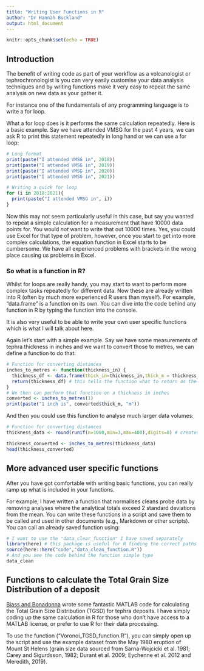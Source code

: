 ```yaml
---
title: "Writing User Functions in R"
author: "Dr Hannah Buckland"
output: html_document
---
```


```r
knitr::opts_chunk$set(echo = TRUE)
```

## Introduction

The benefit of writing code as part of your workflow as a volcanologist or tephrochronologist is you can very easily customise your data analysis techniques and by writing functions make it very easy to repeat the same analysis on new data as your gather it. 

For instance one of the fundamentals of any programming language is to write a for loop. 

What a for loop does is it performs the same calculation repeatedly. Here is a basic example. Say we have attended VMSG for the past 4 years, we can ask R to print this statement repeatedly in long hand or we can use a for loop:

```r

# Long format
print(paste("I attended VMSG in", 2018))
print(paste("I attended VMSG in", 2019))
print(paste("I attended VMSG in", 2020))
print(paste("I attended VMSG in", 2021))

# Writing a quick for loop
for (i in 2018:2021){
  print(paste("I attended VMSG in", i))
}

```
Now this may not seem particularly useful in this case, but say you wanted to repeat a simple calculation for a measurement that have 10000 data points for. You would *not* want to write that out 10000 times. Yes, you could use Excel for that type of problem, however, once you start to get into more complex calculations, the equation function in Excel starts to be cumbersome. We have all experienced problems with brackets in the wrong place causing us problems in Excel.

### So what is a function in R?

Whilst for loops are really handy, you may start to want to perform more complex tasks repeatedly for different data. Now these are already written into R (often by much more experienced R users than myself). For example, "data.frame" is a function on its own. You can dive into the code behind any function in R by typing the function into the console.

It is also very useful to be able to write your own user specific functions which is what I will talk about here. 

Again let's start with a simple example. Say we have some measurements of tephra thickness in inches and we want to convert those to metres, we can define a function to do that:

```r
# Function for converting distances
inches_to_metres <- function(thickness_in) {
  thickness_df <- data.frame(thick_in=thickness_in,thick_m = thickness_in * 0.0254)
  return(thickness_df) # this tells the function what to return as the output of the function
}
# We then can perform that function on a thickness in inches
converted <- inches_to_metres(1)
print(paste("1 inch is", converted$thick_m, "m"))
```

And then you could use this function to analyse much larger data volumes:
```r
# Function for converting distances
thickness_data <- round(runif(n=1000,min=3,max=400),digits=0) # creates uniform distribution of data from 3 to 400

thickness_converted <- inches_to_metres(thickness_data)
head(thickness_converted)
```

## More advanced user specific functions

After you have got comfortable with writing basic functions, you can really ramp up what is included in your functions.

For example, I have written a function that normalises cleans probe data by removing analyses where the analytical totals exceed 2 standard deviations from the mean. You can write these functions in a script and save them to be called and used in other documents (e.g., Markdown or other scripts). You can call an already saved function using:

```r

# I want to use the "data_clear_function" I have saved separately
library(here) # this package is useful for R finding the correct paths to files in your R project
source(here::here("code","data_clean_function.R"))
# And you see the code behind the function simple type
data_clean

```

## Functions to calculate the Total Grain Size Distribution of a deposit

[Biass and Bonadonna](https://github.com/e5k/TOTGS/tree/v2.1) wrote some fantastic MATLAB code for calculating the Total Grain Size Distribution (TGSD) for tephra deposits. I have simply coding up the same calculation in R for those who don't have access to a MATLAB license, or prefer to use R for their data processing.

To use the function ("Voronoi_TGSD_function.R"), you can simply open up the script and use the example dataset from the May 1980 eruption of Mount St Helens (grain size data sourced from Sarna-Wojcicki et al. 1981; Carey and Sigurdsson, 1982; Durant et al. 2009; Eychenne et al. 2012 and Meredith, 2019).






